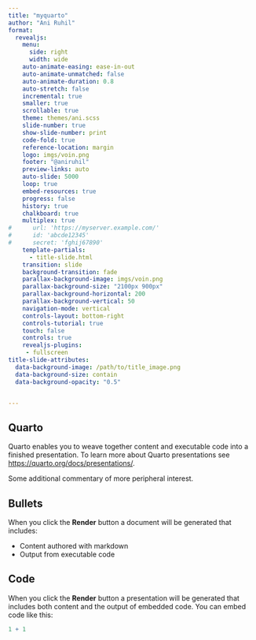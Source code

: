 ```yaml
---
title: "myquarto"
author: "Ani Ruhil"
format: 
  revealjs:
    menu:
      side: right
      width: wide
    auto-animate-easing: ease-in-out
    auto-animate-unmatched: false
    auto-animate-duration: 0.8
    auto-stretch: false
    incremental: true
    smaller: true
    scrollable: true
    theme: themes/ani.scss
    slide-number: true
    show-slide-number: print    
    code-fold: true
    reference-location: margin
    logo: imgs/voin.png
    footer: "@aniruhil"
    preview-links: auto
    auto-slide: 5000
    loop: true
    embed-resources: true
    progress: false
    history: true
    chalkboard: true
    multiplex: true
#      url: 'https://myserver.example.com/'
#      id: 'abcde12345'
#      secret: 'fghij67890'
    template-partials:
      - title-slide.html
    transition: slide
    background-transition: fade
    parallax-background-image: imgs/voin.png
    parallax-background-size: "2100px 900px"
    parallax-background-horizontal: 200
    parallax-background-vertical: 50
    navigation-mode: vertical
    controls-layout: bottom-right
    controls-tutorial: true
    touch: false
    controls: true
    revealjs-plugins:
     - fullscreen
title-slide-attributes:
  data-background-image: /path/to/title_image.png
  data-background-size: contain
  data-background-opacity: "0.5"


---
```


## Quarto

Quarto enables you to weave together content and executable code into a finished presentation. To learn more about Quarto presentations see <https://quarto.org/docs/presentations/>.

::: aside
Some additional commentary of more peripheral interest.
:::

## Bullets

When you click the **Render** button a document will be generated that includes:

-   Content authored with markdown
-   Output from executable code

## Code

When you click the **Render** button a presentation will be generated that includes both content and the output of embedded code. You can embed code like this:

```r
1 + 1
```


